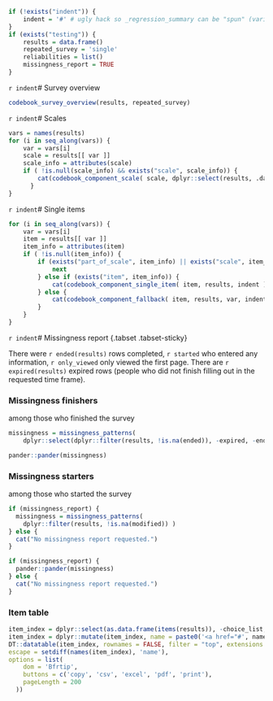 ```r
if (!exists("indent")) {
	indent = '#' # ugly hack so _regression_summary can be "spun" (variables included via `r ` have to be available)
}
if (exists("testing")) {
	results = data.frame()
	repeated_survey = 'single'
	reliabilities = list()
	missingness_report = TRUE
}
```

`r indent`# Survey overview

```r
codebook_survey_overview(results, repeated_survey)
```



`r indent`# Scales

```r
vars = names(results)
for (i in seq_along(vars)) {
	var = vars[i]
	scale = results[[ var ]]
	scale_info = attributes(scale)
	if ( !is.null(scale_info) && exists("scale", scale_info)) {
	    cat(codebook_component_scale( scale, dplyr::select(results, .data$session, dplyr::starts_with(scale_info$scale)), reliabilities[[var]], indent))
	  }
}
```

`r indent`# Single items

```r
for (i in seq_along(vars)) {
	var = vars[i]
	item = results[[ var ]]
	item_info = attributes(item)
	if ( !is.null(item_info)) {
		if (exists("part_of_scale", item_info) || exists("scale", item_info) || var %in% c("created", "modified", "expired", "ended")) {
			next
		} else if (exists("item", item_info)) {
			cat(codebook_component_single_item( item, results, indent ))
		} else {
			cat(codebook_component_fallback( item, results, var, indent))
		}
	}
}
```


`r indent`# Missingness report {.tabset .tabset-sticky}

There were `r ended(results)` rows completed, `r started` who entered any information, `r only_viewed` only viewed the first page. There are `r expired(results)` expired rows (people who did not finish filling out in the requested time frame). 

### Missingness finishers

among those who finished the survey

```r
missingness = missingness_patterns(
	dplyr::select(dplyr::filter(results, !is.na(ended)), -expired, -ended) )
```
```r
pander::pander(missingness)
```



### Missingness starters

among those who started the survey

```r
if (missingness_report) {
  missingness = missingness_patterns(
  	dplyr::filter(results, !is.na(modified)) )
} else {
  cat("No missingness report requested.")
}
```
```r
if (missingness_report) {
  pander::pander(missingness)
} else {
  cat("No missingness report requested.")
}
```


### Item table
```r

item_index = dplyr::select(as.data.frame(items(results)), -choice_list, -index)
item_index = dplyr::mutate(item_index, name = paste0('<a href="#', name, '">', name, '</a>'))
DT::datatable(item_index, rownames = FALSE, filter = "top", extensions = 'Buttons', 
escape = setdiff(names(item_index), 'name'),
options = list(
    dom = 'Bfrtip',
    buttons = c('copy', 'csv', 'excel', 'pdf', 'print'),
    pageLength = 200
  ))
```
